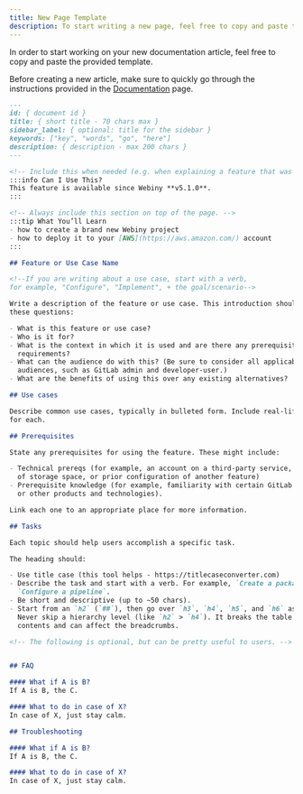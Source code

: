 ```yaml
---
title: New Page Template
description: To start writing a new page, feel free to copy and paste the provided template.
---
```



In order to start working on your new documentation article, feel free to copy and paste the provided template.

<Alert type="info">

Before creating a new article, make sure to quickly go through the instructions provided in the [Documentation](/docs/contributing/documentation) page.

</Alert>

```md
---
id: { document id }
title: { short title - 70 chars max }
sidebar_label: { optional: title for the sidebar }
keywords: ["key", "words", "go", "here"]
description: { description - max 200 chars }
---

<!-- Include this when needed (e.g. when explaining a feature that was introduced in a specific Webiny version) -->
:::info Can I Use This?
This feature is available since Webiny **v5.1.0**.
:::

<!-- Always include this section on top of the page. -->
:::tip What You’ll Learn
- how to create a brand new Webiny project
- how to deploy it to your [AWS](https://aws.amazon.com/) account
:::

## Feature or Use Case Name

<!--If you are writing about a use case, start with a verb,
for example, "Configure", "Implement", + the goal/scenario-->

Write a description of the feature or use case. This introduction should answer
these questions:

- What is this feature or use case?
- Who is it for?
- What is the context in which it is used and are there any prerequisites or
  requirements?
- What can the audience do with this? (Be sure to consider all applicable
  audiences, such as GitLab admin and developer-user.)
- What are the benefits of using this over any existing alternatives?

## Use cases

Describe common use cases, typically in bulleted form. Include real-life examples
for each.

## Prerequisites

State any prerequisites for using the feature. These might include:

- Technical prereqs (for example, an account on a third-party service, an amount
  of storage space, or prior configuration of another feature)
- Prerequisite knowledge (for example, familiarity with certain GitLab features
  or other products and technologies).

Link each one to an appropriate place for more information.

## Tasks

Each topic should help users accomplish a specific task.

The heading should:

- Use title case (this tool helps - https://titlecaseconverter.com)
- Describe the task and start with a verb. For example, `Create a package` or
  `Configure a pipeline`.
- Be short and descriptive (up to ~50 chars).
- Start from an `h2` (`##`), then go over `h3`, `h4`, `h5`, and `h6` as needed.
  Never skip a hierarchy level (like `h2` > `h4`). It breaks the table of
  contents and can affect the breadcrumbs.

<!-- The following is optional, but can be pretty useful to users. -->


## FAQ

#### What if A is B?
If A is B, the C.

#### What to do in case of X?
In case of X, just stay calm.

## Troubleshooting

#### What if A is B?
If A is B, the C.

#### What to do in case of X?
In case of X, just stay calm.

```
